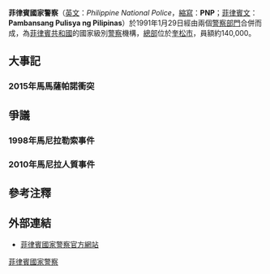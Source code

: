 {{Expand|time=2013-05-15T11:28:07+00:00 }}
'''菲律賓國家警察'''（[[英文|英文]]：''Philippine National Police''，[[縮寫|縮寫]]：'''PNP'''；[[菲律賓文|菲律賓文]]：'''Pambansang Pulisya ng Pilipinas'''）於1991年1月29日經由兩個[[警察部門|警察部門]]合併而成，為[[菲律賓共和國|菲律賓共和國]]的國家級別[[警察|警察]]機構，[[總部|總部]]位於[[奎松市|奎松市]]{{le|Camp Crame}}，員額約140,000。

== 大事記 ==
=== 2015年馬馬薩帕諾衝突 ===
{{Main|馬馬薩帕諾衝突}}

== 爭議 ==
=== 1998年馬尼拉勒索事件 ===
{{Main|1998年馬尼拉勒索事件}}

=== 2010年馬尼拉人質事件 ===
{{Main|馬尼拉人質事件}}

== 參考注釋 ==
{{reflist}}

== 外部連結 ==
*[https://web.archive.org/web/20170712170542/http://www.pnp.gov.ph/ 菲律賓國家警察官方網站]

[[分類:菲律賓國家警察|]]